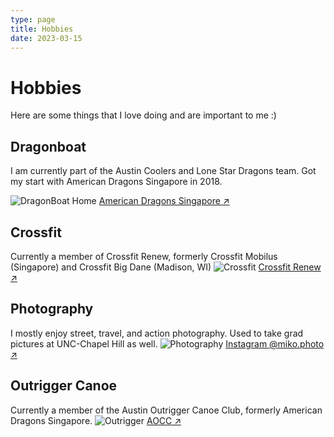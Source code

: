 ```yaml
---
type: page
title: Hobbies
date: 2023-03-15
---
```


# Hobbies

Here are some things that I love doing and are important to me :)


## Dragonboat
I am currently part of the Austin Coolers and Lone Star Dragons team. Got my start with American Dragons Singapore in 2018.

<Image
  src="/images/DB_SG.JPG"
  alt="DragonBoat Home"
  width={1125}
  height={750}
  priority
  className="next-image"
/>
[American Dragons Singapore ↗ ](https://www.youtube.com/watch?v=QEXzLfFGG_8)

## Crossfit
Currently a member of Crossfit Renew, formerly Crossfit Mobilus (Singapore) and Crossfit Big Dane (Madison, WI)
<Image
  src="/images/Crossfit.jpg"
  alt="Crossfit"
  width={1125}
  height={750}
  priority
  className="next-image"
/>
[Crossfit Renew ↗ ](https://www.crossfitrenew.com/)

## Photography
I mostly enjoy street, travel, and action photography. Used to take grad pictures at UNC-Chapel Hill as well.
<Image
  src="/images/Photography.png"
  alt="Photography"
  width={1125}
  height={750}
  priority
  className="next-image"
/>
[Instagram @miko.photo ↗ ](https://www.instagram.com/miko.photo/)

## Outrigger Canoe
Currently a member of the Austin Outrigger Canoe Club, formerly American Dragons Singapore.
<Image
  src="/images/OC_Austin.JPG"
  alt="Outrigger"
  width={1125}
  height={750}
  priority
  className="next-image"
/>
[AOCC ↗ ](https://austinocc.org/)
